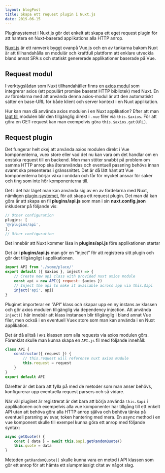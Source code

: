 ```yaml
---
layout: blogPost
title: Skapa ett request plugin i Nuxt.js
date: 2019-06-15
---
```


Pluginsystemet i Nuxt.js gör det enkelt att skapa ett eget request plugin för att hantera en Nuxt-baserad applikations alla HTTP anrop.

[Nuxt.js](https://nuxtjs.org/) är ett ramverk byggt ovanpå Vue.js och en av tankarna bakom Nuxt är att tillhandahålla en modulär och kraftfull plattform att enklare utveckla bland annat SPA:s och statiskt genererade applikationer  baserade på Vue.

## Request modul
I verktygslådan som Nuxt tillhandahåller finns en [axios modul](https://axios.nuxtjs.org/) som integrerar axios (ett populärt promise baserat HTTP bibliotek) med Nuxt. En av fördelarna med att använda denna axios-modul är att den automatiskt sätter en base-URL för både klient och server kontext i en Nuxt applikation. 

Hur kan man då använda axios modulen i en Nuxt applikation? Efter att man [lagt till](https://axios.nuxtjs.org/setup) modulen blir den tillgänglig direkt i `.vue` filer via `this.$axios`. För att göra en GET-request kan man exempelvis göra `this.$axios.get(URL)`.

## Request plugin
Det fungerar helt okej att använda axios modulen direkt i Vue komponenterna, vuex store eller vad det nu kan vara om det handlar om en enstaka request till en backend. Men man stöter snabbt på problem om samma HTTP anrop ska återanvändas och eventuell passning behövs innan svaret ska presenteras i gränssnittet. Det är då lätt hänt att Vue komponenterna börjar växa i onödan och får för mycket ansvar för saker och ting som inte hör komponenterna till.

Det i det här läget man kan använda sig av en av fördelarna med Nuxt, nämligen [plugin-systemet](https://nuxtjs.org/guide/plugins), för att skapa ett request plugin.
Det man då kan göra är att skapa en fil **plugins/api.js** som man i sin **nuxt.config.json** inkluderar på följande vis:

```javascript
// Other configuration
plugins: [
'@/plugins/api',
],
// Other configuration
```

Det innebär att Nuxt kommer läsa in **plugins/api.js** före applikationen startar

Det är i **plugins/api.js** man gör en ”inject” för att registrera sitt plugin och gör det tillgängligt i applikationen.

```javascript
import API from './some/place/'
export default ({ $axios }, inject) => {
	// Create new api class with provided nuxt axios module
	const api = new API({ request: $axios })
	// Inject the api to make it available across app via this.$api
	inject('api', api)
}

```

Pluginet importerar en ”API” klass  och skapar upp en ny instans av klassen och gör axios modulen tillgänglig via dependency injection.  Att använda `inject()` här innebär att klass instansen blir tillgänglig  i bland annat Vue filer, men också i en eventuell Vuex store som man kan använda i en Nuxt applikation. 

Det är då alltså i `API` klassen som alla requests via axios modulen görs.  Förenklat skulle man kunna skapa en `API.js` fil med följande innehåll:

```javascript
class API {
	constructor({ request }) {
		// this.request will referense nuxt axios mudule
		this.request = request
	}
}
export default API
```

Därefter är det bara att fylla på med de metoder som man anser behövs, konfigurerar upp eventuella request parsers och så vidare. 

När väl pluginet är registrerat är det bara att börja använda `this.$api` i applikationen och exempelvis alla vue komponenter har tillgång till ett enkelt API utan att behöva göra alla HTTP anrop själva och behöva tänka på eventuell parsning av svar, token hantering med mera. 
En async method i en vue komponent skulle till exempel kunna göra ett anrop med följande syntax:

```javascript
async getQuote() {
	const { data } = await this.$api.getRandomQuote()
	this.quote = data
}
```
Metoden `getRandomQuote()` skulle kunna vara en metod i API klassen som gör ett anrop för att hämta ett slumpmässigt citat av något slag. 